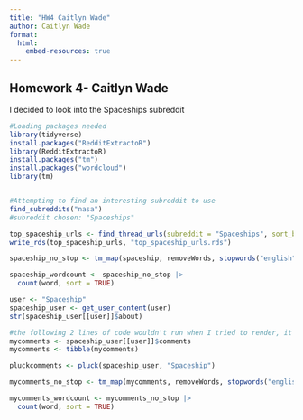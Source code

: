 ---
title: "HW4 Caitlyn Wade"
author: Caitlyn Wade
format: 
  html:
    embed-resources: true
---

## Homework 4- Caitlyn Wade

I decided to look into the Spaceships subreddit

```{r}
#Loading packages needed
library(tidyverse)
install.packages("RedditExtractoR")
library(RedditExtractoR)
install.packages("tm")
install.packages("wordcloud")
library(tm)


#Attempting to find an interesting subreddit to use
find_subreddits("nasa")
#subreddit chosen: "Spaceships"

top_spaceship_urls <- find_thread_urls(subreddit = "Spaceships", sort_by = "top")
write_rds(top_spaceship_urls, "top_spaceship_urls.rds")

spaceship_no_stop <- tm_map(spaceship, removeWords, stopwords("english"))

spaceship_wordcount <- spaceship_no_stop |>
  count(word, sort = TRUE)

user <- "Spaceship"
spaceship_user <- get_user_content(user)
str(spaceship_user[[user]]$about)

#the following 2 lines of code wouldn't run when I tried to render, it got stuck in the loading stage every time, because of this, I can write the code for the rest of this section of the assignment, but it may not be able to run
mycomments <- spaceship_user[[user]]$comments
mycomments <- tibble(mycomments)

pluckcomments <- pluck(spaceship_user, "Spaceship")

mycomments_no_stop <- tm_map(mycomments, removeWords, stopwords("english"))

mycomments_wordcount <- mycomments_no_stop |>
  count(word, sort = TRUE)
```
